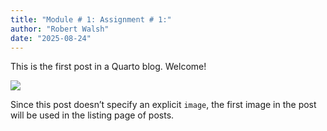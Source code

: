 ```yaml
---
title: "Module # 1: Assignment # 1:"
author: "Robert Walsh"
date: "2025-08-24"
---
```


This is the first post in a Quarto blog. Welcome!

![](thumbnail.jpg)

Since this post doesn't specify an explicit `image`, the first image in the post will be used in the listing page of posts.
